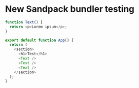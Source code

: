 
# New Sandpack bundler testing

<NewBundlerToggle />

<Sandpack>

```js
function Text() {
  return <p>Lorem ipsum</p>;
}

export default function App() {
  return (
    <section>
      <h1>Test</h1>
      <Text />
      <Text />
      <Text />
    </section>
  );
}
```

</Sandpack>
